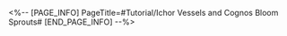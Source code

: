<%-- [PAGE_INFO]
PageTitle=#Tutorial/Ichor Vessels and Cognos Bloom Sprouts#
[END_PAGE_INFO] --%>
{{Tutorial
|sort      = 634701
|title     = Ichor Vessels and Cognos Bloom Sprouts
|subtitle  = 
|type      = Adventure
|about     = 
|image1    = Tutorial Ichor Vessels and Cognos Bloom Sprouts 1.png{{subst:void|<!--$UPLOAD:<<SpriteOutput/TutorialPic/TutorialPage_634701.png>-<Tutorial Ichor Vessels and Cognos Bloom Sprouts 1.png>-<Tutorial Files>>-->}}
|text1     = Some sides of the {{Color|h|nobold=1|ichor vessel}} are covered with a fragile membrane layer, which will break upon impact and cause ichor to flow out.
|image2    = Tutorial Ichor Vessels and Cognos Bloom Sprouts 2.png{{subst:void|<!--$UPLOAD:<<SpriteOutput/TutorialPic/TutorialPage_634702.png>-<Tutorial Ichor Vessels and Cognos Bloom Sprouts 2.png>-<Tutorial Files>>-->}}
|text2     = When ichor comes into contact with the flower bed, it will grow Cognos Bloom. When Rewinding, you can Rewind both to their original states.
|image3    = Tutorial Ichor Vessels and Cognos Bloom Sprouts 3.png{{subst:void|<!--$UPLOAD:<<SpriteOutput/TutorialPic/TutorialPage_634703.png>-<Tutorial Ichor Vessels and Cognos Bloom Sprouts 3.png>-<Tutorial Files>>-->}}
|text3     = Each side of the ichor vessel might be covered by different membranes. Destroying membranes on different sides might generate different results.
}}